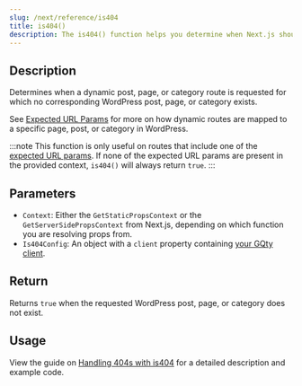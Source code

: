 ```yaml
---
slug: /next/reference/is404
title: is404()
description: The is404() function helps you determine when Next.js should return a 404 response.
---
```


## Description

Determines when a dynamic post, page, or category route is requested for which no corresponding WordPress post, page, or category exists.

See [Expected URL Params](./expected-url-params) for more on how dynamic routes are mapped to a specific page, post, or category in WordPress.

:::note
This function is only useful on routes that include one of the [expected URL params](./expected-url-params).
If none of the expected URL params are present in the provided context, `is404()` will always return `true`.
:::

## Parameters

- `Context`: Either the `GetStaticPropsContext` or the `GetServerSidePropsContext` from Next.js, depending on which function you are resolving props from.
- `Is404Config`: An object with a `client` property containing [your GQty client](../guides/fetching-data#setting-up-your-client).

## Return

Returns `true` when the requested WordPress post, page, or category does not exist.

## Usage

View the guide on [Handling 404s with is404](../guides/handle-404s) for a detailed description and example code.
